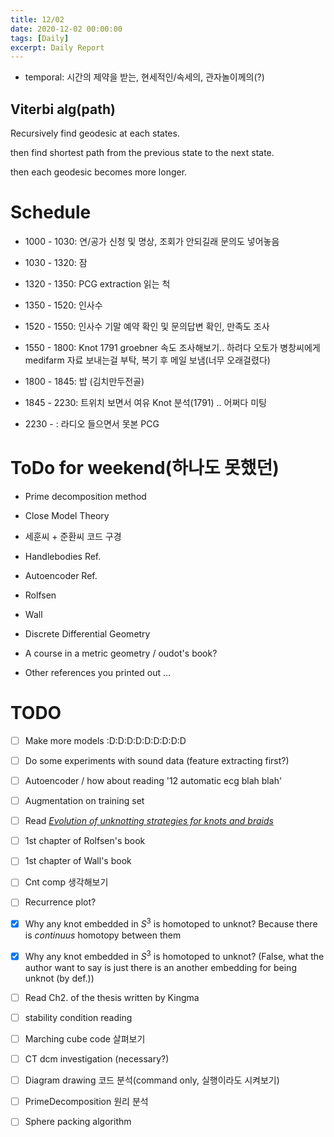 ```yaml
---
title: 12/02
date: 2020-12-02 00:00:00
tags: [Daily]
excerpt: Daily Report
---
```


* temporal: 시간의 제약을 받는, 현세적인/속세의, 관자놀이께의(?)

## Viterbi alg(path)

Recursively find geodesic at each states.

then find shortest path from the previous state to the next state.

then each geodesic becomes more longer.



# Schedule

* 1000 - 1030: 연/공가 신청 및 명상, 조회가 안되길래 문의도 넣어놓음

* 1030 - 1320: 잠

* 1320 - 1350: PCG extraction 읽는 척

* 1350 - 1520: 인사수

* 1520 - 1550: 인사수 기말 예약 확인 및 문의답변 확인, 만족도 조사

* 1550 - 1800: Knot 1791 groebner 속도 조사해보기.. 하려다 오토가 병창씨에게 medifarm 자료 보내는걸 부탁, 복기 후 메일 보냄(너무 오래걸렸다)

* 1800 - 1845: 밥 (김치만두전골)

* 1845 - 2230: 트위치 보면서 여유 Knot 분석(1791) .. 어쩌다 미팅

* 2230 - : 라디오 들으면서 못본 PCG

# ToDo for weekend(하나도 못했던)

* Prime decomposition method

* Close Model Theory

* 세훈씨 + 준환씨 코드 구경

* Handlebodies Ref.

* Autoencoder Ref.

* Rolfsen

* Wall

* Discrete Differential Geometry

* A course in a metric geometry / oudot's book?

* Other references you printed out ...

# TODO

- [ ] Make more models :D:D:D:D:D:D:D:D:D

- [ ] Do some experiments with sound data (feature extracting first?)

- [ ] Autoencoder / how about reading '12 automatic ecg blah blah'

- [ ] Augmentation on training set

- [ ] Read [_Evolution of unknotting strategies for knots and braids_](https://arxiv.org/abs/1302.0787)

- [ ] 1st chapter of Rolfsen's book

- [ ] 1st chapter of Wall's book

- [ ] Cnt comp 생각해보기

- [ ] Recurrence plot?

- [x] Why any knot embedded in $S^3$ is homotoped to unknot? Because there is _continuus_ homotopy between  them

- [x] Why any knot embedded in $S^3$ is homotoped to unknot? (False, what the author want to say is just there is an another embedding for being unknot (by def.))

- [ ] Read Ch2. of the thesis written by Kingma

- [ ] stability condition reading

- [ ] Marching cube code 살펴보기

- [ ] CT dcm investigation (necessary?)

- [ ] Diagram drawing 코드 분석(command only, 실행이라도 시켜보기)

- [ ] PrimeDecomposition 원리 분석

- [ ] Sphere packing algorithm



